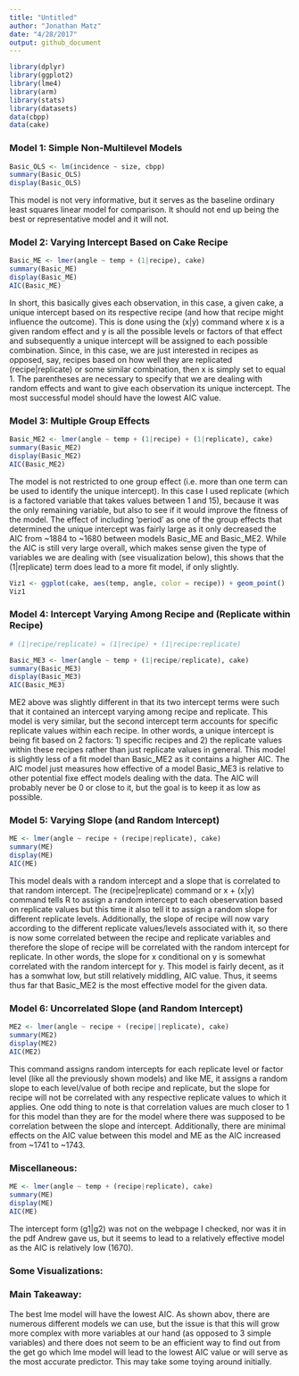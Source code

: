 ```yaml
---
title: "Untitled"
author: "Jonathan Matz"
date: "4/28/2017"
output: github_document
---
```


```r
library(dplyr)
library(ggplot2)
library(lme4)
library(arm)
library(stats)
library(datasets)
data(cbpp)
data(cake)
```

### Model 1: Simple Non-Multilevel Models

```r
Basic_OLS <- lm(incidence ~ size, cbpp)
summary(Basic_OLS)
display(Basic_OLS)
```

This model is not very informative, but it serves as the baseline ordinary least squares linear model for comparison. It should not end up being the best or representative model and it will not.

### Model 2: Varying Intercept Based on Cake Recipe

```r
Basic_ME <- lmer(angle ~ temp + (1|recipe), cake)
summary(Basic_ME)
display(Basic_ME)
AIC(Basic_ME)
```

In short, this basically gives each observation, in this case, a given cake, a unique intercept based on its respective recipe (and how that recipe might influence the outcome). This is done using the (x|y) command where x is a given random effect and y is all the possible levels or factors of that effect and subsequently a unique intercept will be assigned to each possible combination. Since, in this case, we are just interested in recipes as opposed, say, recipes based on how well they are replicated (recipe|replicate) or some similar combination, then x is simply set to equal 1. The parentheses are necessary to specify that we are dealing with random effects and want to give each observation its unique inctercept. The most successful model should have the lowest AIC value.

### Model 3: Multiple Group Effects

```r
Basic_ME2 <- lmer(angle ~ temp + (1|recipe) + (1|replicate), cake)
summary(Basic_ME2)
display(Basic_ME2)
AIC(Basic_ME2)
```

The model is not restricted to one group effect (i.e. more than one term can be used to identify the unique intercept).  In this case I used replicate (which is a factored variable that takes values between 1 and 15), because it was the only remaining variable, but also to see if it would improve the fitness of the model. The effect of including 'period' as one of the group effects that determined the unique intercept was fairly large as it only decreased the AIC from ~1884 to ~1680 between models Basic_ME and Basic_ME2. While the AIC is still very large overall, which makes sense given the type of variables we are dealing with (see visualization below), this shows that the (1|replicate) term does lead to a more fit model, if only slightly.

```r
Viz1 <- ggplot(cake, aes(temp, angle, color = recipe)) + geom_point()
Viz1
```

### Model 4: Intercept Varying Among Recipe and (Replicate within Recipe)

```r
# (1|recipe/replicate) = (1|recipe) + (1|recipe:replicate)

Basic_ME3 <- lmer(angle ~ temp + (1|recipe/replicate), cake)
summary(Basic_ME3)
display(Basic_ME3)
AIC(Basic_ME3)
```

ME2 above was slightly different in that its two intercept terms were such that it contained an intercept varying among recipe and replicate. This model is very similar, but the second intercept term accounts for specific replicate values within each recipe. In other words, a unique intercept is being fit based on 2 factors: 1) specific recipes and 2) the replicate values within these recipes rather than just replicate values in general. This model is slightly less of a fit model than Basic_ME2 as it contains a higher AIC. The AIC model just measures how effective of a model Basic_ME3 is relative to other potential fixe effect models dealing with the data.  The AIC will probably never be 0 or close to it, but the goal is to keep it as low as possible.

### Model 5: Varying Slope (and Random Intercept)

```r
ME <- lmer(angle ~ recipe + (recipe|replicate), cake)
summary(ME)
display(ME)
AIC(ME)
```

This model deals with a random intercept and a slope that is correlated to that random intercept. The (recipe|replicate) command or x + (x|y) command tells R to assign a random intercept to each obeservation based on replicate values but this time it also tell it to assign a random slope for different replicate levels. Additionally, the slope of recipe will now vary according to the different replicate values/levels associated with it, so there is now some correlated between the recipe and replicate variables and therefore the slope of recipe will be correlated with the random intercept for replicate. In other words, the slope for x conditional on y is somewhat correlated with the random intercept for y. This model is fairly decent, as it has a somwhat low, but still relatively middling, AIC value. Thus, it seems thus far that Basic_ME2 is the most effective model for the given data.

### Model 6: Uncorrelated Slope (and Random Intercept)

```r
ME2 <- lmer(angle ~ recipe + (recipe||replicate), cake)
summary(ME2)
display(ME2)
AIC(ME2)
```

This command assigns random intercepts for each replicate level or factor level (like all the previously shown models) and like ME, it assigns a random slope to each level/value of both recipe and replicate, but the slope for recipe will not be correlated with any respective replicate values to which it applies. One odd thing to note is that correlation values are much closer to 1 for this model than they are for the model where there was supposed to be correlation between the slope and intercept. Additionally, there are minimal effects on the AIC value between this model and ME as the AIC increased from ~1741 to ~1743.

### Miscellaneous:

```r
ME <- lmer(angle ~ temp + (recipe|replicate), cake)
summary(ME)
display(ME)
AIC(ME)
```

The intercept form (g1|g2) was not on the webpage I checked, nor was it in the pdf Andrew gave us, but it seems to lead to a relatively effective model as the AIC is relatively low (1670).

### Some Visualizations:

### Main Takeaway:

The best lme model will have the lowest AIC. As shown abov, there are numerous different models we can use, but the issue is that this will grow more complex with more variables at our hand (as opposed to 3 simple variables) and there does not seem to be an efficient way to find out from the get go which lme model will lead to the lowest AIC value or will serve as the most accurate predictor. This may take some toying around initially.
